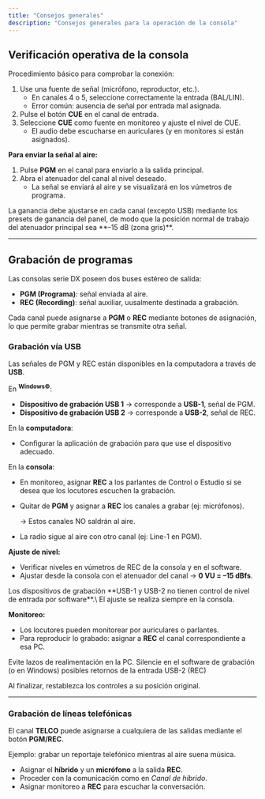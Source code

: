 ```yaml
---
title: "Consejos generales"
description: "Consejos generales para la operación de la consola"
---
```


## Verificación operativa de la consola

Procedimiento básico para comprobar la conexión:

1. Use una fuente de señal (micrófono, reproductor, etc.).
   - En canales 4 o 5, seleccione correctamente la entrada (BAL/LIN).
   - Error común: ausencia de señal por entrada mal asignada.
2. Pulse el botón **CUE** en el canal de entrada.
3. Seleccione **CUE** como fuente en monitoreo y ajuste el nivel de CUE.
   - El audio debe escucharse en auriculares (y en monitores si están asignados).

**Para enviar la señal al aire:**

1. Pulse **PGM** en el canal para enviarlo a la salida principal.
2. Abra el atenuador del canal al nivel deseado.
   - La señal se enviará al aire y se visualizará en los vúmetros de programa.

<Warning>
  La ganancia debe ajustarse en cada canal (excepto USB) mediante los presets de ganancia del panel, de modo que la posición normal de trabajo del atenuador principal sea **–15 dB (zona gris)**.
</Warning>

---

## Grabación de programas

Las consolas serie DX poseen dos buses estéreo de salida:

- **PGM (Programa)**: señal enviada al aire.
- **REC (Recording)**: señal auxiliar, uusalmente destinada a grabación.

Cada canal puede asignarse a **PGM** o **REC** mediante botones de asignación, lo que permite grabar mientras se transmite otra señal.

### Grabación vía USB

Las señales de PGM y REC están disponibles en la computadora a través de **USB**.

En **<sup>Windows©</sup>**:

- **Dispositivo de grabación USB 1** → corresponde a **USB-1**, señal de PGM.
- **Dispositivo de grabación USB 2** → corresponde a **USB-2**, señal de REC.

En la **computadora**:

- Configurar la aplicación de grabación para que use el dispositivo adecuado.

En la **consola**:

- En monitoreo, asignar **REC** a los parlantes de Control o Estudio si se desea que los locutores escuchen la grabación.
- Quitar de **PGM** y asignar a **REC** los canales a grabar (ej: micrófonos).

  → Estos canales NO saldrán al aire.
- La radio sigue al aire con otro canal (ej: Line-1 en PGM).

**Ajuste de nivel:**

- Verificar niveles en vúmetros de REC de la consola y en el software.
- Ajustar desde la consola con el atenuador del canal → **0 VU = –15 dBfs**.

<Danger>
  Los dispositivos de grabación **USB-1 y USB-2 no tienen control de nivel de entrada por software**.\
  El ajuste se realiza siempre en la consola.
</Danger>

**Monitoreo:**

- Los locutores pueden monitorear por auriculares o parlantes.
- Para reproducir lo grabado: asignar a **REC** el canal correspondiente a esa PC.

<Warning>
  Evite lazos de realimentación en la PC. Silencie en el software de grabación (o en Windows) posibles retornos de la entrada USB-2 (REC)
</Warning>

Al finalizar, restablezca los controles a su posición original.

---

### Grabación de líneas telefónicas

El canal **TELCO** puede asignarse a cualquiera de las salidas mediante el botón **PGM/REC**.

Ejemplo: grabar un reportaje telefónico mientras al aire suena música.

- Asignar el **híbrido** y un **micrófono** a la salida **REC**.
- Proceder con la comunicación como en _Canal de híbrido_.
- Asignar monitoreo a **REC** para escuchar la conversación.